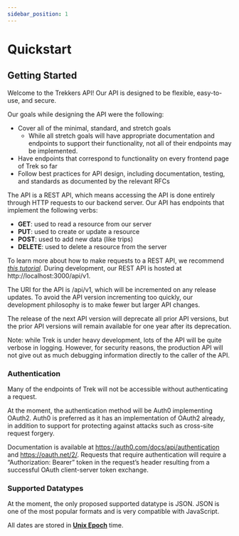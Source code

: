 ```yaml
---
sidebar_position: 1
---
```

# Quickstart

## Getting Started
Welcome to the Trekkers API! Our API is designed to be flexible, easy-to-use, and secure.

Our goals while designing the API were the following:
- Cover all of the minimal, standard, and stretch goals
  - While all stretch goals will have appropriate documentation and endpoints to support their functionality, not all of
   their endpoints may be implemented.
- Have endpoints that correspond to functionality on every frontend page of Trek so far
- Follow best practices for API design, including documentation, testing, and standards as documented by the relevant RFCs

The API is a REST API, which means accessing the API is done entirely through HTTP requests to our backend
server. Our API has endpoints that implement the following verbs:
- **GET**: used to read a resource from our server
- **PUT**: used to create or update a resource
- **POST**: used to add new data (like trips)
- **DELETE**: used to delete a resource from the server

To learn more about how to make requests to a REST API, we recommend *[this tutorial](https://www.freecodecamp.org/news/how-to-fetch-data-from-an-api-using-the-fetch-api-in-javascript/)*.
During development, our REST API is hosted at http://localhost:3000/api/v1.

The URI for the API is /api/v1, which will be incremented on any release updates. To avoid the API version
incrementing too quickly, our development philosophy is to make fewer but larger API changes.

The release of the next API version will deprecate all prior API versions, but the prior API versions will remain
available for one year after its deprecation.

Note: while Trek is under heavy development, lots of the API will be quite verbose in logging. However, for security reasons, the production
API will not give out as much debugging information directly to the caller of the API.

### Authentication
Many of the endpoints of Trek will not be accessible without authenticating a request.

At the moment, the authentication method will be Auth0 implementing OAuth2. Auth0 is preferred as it has an
implementation of OAuth2 already, in addition to support for protecting against attacks such as cross-site request forgery.

Documentation is available at https://auth0.com/docs/api/authentication and https://oauth.net/2/. Requests that require
authentication will require a “Authorization: Bearer” token in the request’s header resulting from a successful OAuth
client-server token exchange.

### Supported Datatypes
At the moment, the only proposed supported datatype is JSON. JSON is one of the most popular formats and is very
compatible with JavaScript.

All dates are stored in **[Unix Epoch](https://en.wikipedia.org/wiki/Unix_time)** time.
